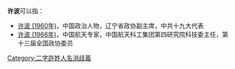 '''许波'''可以指：
* [[许波_(1960年)|许波 (1960年)]]，中国政治人物，辽宁省政协副主席，中共十九大代表
* [[许波_(1966年)|许波 (1966年)]]，中国航天专家，中国航天科工集团第四研究院科技委主任，第十三届全国政协委员

{{disambig}}

[[Category:二字許姓人名消歧義|Category:二字許姓人名消歧義]]
